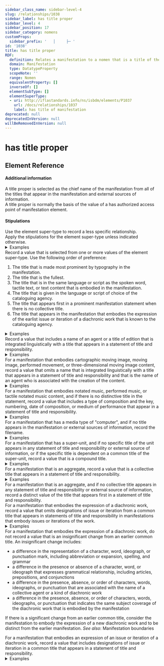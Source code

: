 ```yaml
---
sidebar_class_name: sidebar-level-4
slug: /relationships/1038
sidebar_label: has title proper
sidebar_level: 4
sidebar_position: 17
sidebar_category: nomens
customProps:
  sidebar_prefix: '   │     ├─ '
id: '1038'
title: has title proper
RDF:
  definition: Relates a manifestation to a nomen that is a title of the manifestation that is selected for preference.
  domain: Manifestation
  type: DatatypeProperty
  scopeNote: ''
  range: Nomen
  equivalentProperty: []
  inverseOf: []
  elementSubType: []
  elementSuperType:
  - uri: http://iflastandards.info/ns/isbdm/elements/P1037
    url: /docs/relationships/1037
    label: has title of manifestation
deprecated: null
deprecatedInVersion: null
willBeRemovedInVersion: null
---
```

# has title proper

## Element Reference
<ElementReference frontMatter={frontMatter} />

#### Additional information

<div className="guid">
A title proper is selected as the chief name of the manifestation from all of the titles that appear in the manifestation and external sources of information.
</div>

<div className="guid">
A title proper is normally the basis of the value of a <InLink href="/docs/relationships/1257">has authorized access point of manifestation</InLink> element.
</div>

#### Stipulations

<div className="stip">
  Use the element super-type to record a less specific relationship.
</div>

<div className="stip">
  Apply the stipulations for the element super-type unless indicated otherwise.
  
  <details>
  <summary>Examples</summary>
  
  | Property | Value |
  |:---------|:------|
  | has title proper | "90 vjet Bibliotekë Kombëtare" |
  
  *[Full example: <InLink href="/docs/fullex/fx067">90 vjet Bibliotekë Kombëtare (2011; Biblioteka Kombëtare e Shqipërisë; object)</InLink>.]*
  <hr />
  
  | Property | Value |
  |:---------|:------|
  | has title proper | "The biographical dictionary of Scottish women" |
  
  *[Full example: <InLink href="/docs/fullex/fx085">Biographical dictionary of Scottish women (2007; Edinburgh University Press; volume; perfect binding)</InLink>.]*
  </details>
</div>

<div className="stip">
  Record a value that is selected from one or more values of the element super-type. Use the following order of preference:
  
  1. The title that is made most prominent by typography in the manifestation.
  2. The title that is the fullest.
  3. The title that is in the same language or script as the spoken word, tactile text, or text content that is embodied in the manifestation.
  4. The title that is given in the language or script of choice of the cataloguing agency.
  5. The title that appears first in a prominent manifestation statement when there is no collective title.
  6. The title that appears in the manifestation that embodies the expression of the earlist issue or iteration of a diachronic work that is known to the cataloguing agency.
  
  <details>
  <summary>Examples</summary>
  
  | Property | Value |
  |:---------|:------|
  | has title proper | "Was mir behagt, ist nur die muntre Jagd" |
  
  *[Full example: <InLink href="/docs/fullex/fx014">Was mir behagt, ist nur die muntre Jagd (2021; Carus; volume; full score)</InLink>. There is no collective title; the value is the first prominent title.]*
  <hr />
  
  | Property | Value |
  |:---------|:------|
  | has title proper | "The Paris apartment" |
  
  *[Full example: <InLink href="/docs/fullex/fx001">Paris apartment (2022; HarperCollinsPublishers; volume; case binding)</InLink>. The value is the only title that appears in manifestation statements.]*
  <hr />
  
  | Property | Value |
  |:---------|:------|
  | has title proper | "Voyage extraordinaire au coeur de l’atome + Voyage extraordinaire aux limites de l’univers" |
  | has title proper | "Voyage extraordinaire aux limites de l’univers + Voyage extraordinaire au coeur de l’atome" |
  
  *[Full example: <InLink href="/docs/fullex/fx086">Voyage extraordinaire au coeur de l’atome + Voyage extraordinaire aux limites de l’univers (1996; Editions Casterman; volume)</InLink>. The manifestation has a tête-bêche layout that embodies two expressions with distinct titles that have equal prominence in statements of title and responsibility.]*
  <hr />
  
  | Property | Value |
  |:---------|:------|
  | has title proper | "Journal of construction automation and robotics" |
  
  *[Full example: <InLink href="/docs/fullex/fx079">Journal of construction automation and robotics (2022-; Korean Society of Automation and Robotics in Construction; online resource)</InLink>. The value is in the language of the cataloguing agency.]*
  </details>
</div>

<div className="stip">
  Record a value that includes a name of an agent or a title of edition that is integrated linguistically with a title that appears in a statement of title and responsibility.
  
  <details>
  <summary>Examples</summary>
  
  | Property | Value |
  |:---------|:------|
  | has title proper | "Report of the Expert Group on Special Care for Babies" |
  
  <hr />
  
  | Property | Value |
  |:---------|:------|
  | has title proper | "The post-humous works of Robert Hooke" |
  
  <hr />
  
  | Property | Value |
  |:---------|:------|
  | has title proper | "Charles Aznavour présente ses plus grands succès" |
  
  <hr />
  
  | Property | Value |
  |:---------|:------|
  | has title proper | "The compact edition of the Oxford English dictionary" |
  
  <hr />
  
  | Property | Value |
  |:---------|:------|
  | has title proper | "鲁迅全集" |
  </details>
</div>

<div className="stip">
  For a manifestation that embodies cartographic moving image, moving image, performed movement, or three-dimensional moving image content, record a value that omits a name that is integrated linguistically with a title that appears in a statement of title and responsibility and that is the name of an agent who is associated with the creation of the content.
  
  <details>
  <summary>Examples</summary>
  
  | Property | Value |
  |:---------|:------|
  | has title proper | "Star wars" |
  
  <hr />
  
  | Property | Value |
  |:---------|:------|
  | has title proper | "Thief" |
  </details>
</div>

<div className="stip">
  For a manifestation that embodies notated music, performed music, or tactile notated music content, and if there is no distinctive title in the statement, record a value that includes a type of composition and the key, numbering, date of composition, or medium of performance that appear in a statement of title and responsibility.
  
  <details>
  <summary>Examples</summary>
  
  | Property | Value |
  |:---------|:------|
  | has title proper | "String quintet no. 1, A major, op. 18" |
  
  <hr />
  
  | Property | Value |
  |:---------|:------|
  | has title proper | "Sinfonia 1 (1970)" |
  
  <hr />
  
  | Property | Value |
  |:---------|:------|
  | has title proper | "降B大调第一弦乐五重奏, 作品第K174号" |
  </details>
</div>

<div className="stip">
  For a manifestation that has a media type of "computer", and if no title appears in the manifestation or external sources of information, record the filename.
  
  <details>
  <summary>Examples</summary>
  
  | Property | Value |
  |:---------|:------|
  | has title proper | "notes23.txt" |
  </details>
</div>

<div className="stip">
  For a manifestation that has a super-unit, and if no specific title of the unit appears in any statement of title and responsibility or external source of information, or if the specific title is dependent on a common title of the super-unit, record a value that is a compound title.
  
  <details>
  <summary>Examples</summary>
  
  | Property | Value |
  |:---------|:------|
  | has title proper | "Dick’s picks, volume one, Tampa Florida 12/19/73" |
  
  *[A title of the sub-unit is the place and date of a recorded music performance.]*
  </details>
</div>

<div className="stip">
  For a manifestation that is an aggregate, record a value that is a collective title that appears in a statement of title and responsibility.
  
  <details>
  <summary>Examples</summary>
  
  | Property | Value |
  |:---------|:------|
  | has title proper | "The Black Lizard big book of locked-room mysteries" |
  
  *[Full example: <InLink href="/docs/fullex/fx050">Black Lizard big book of locked-room mysteries (2014; Vintage Books; volume; perfect binding)</InLink>.]*
  <hr />
  
  | Property | Value |
  |:---------|:------|
  | has title proper | "كليلة ودمنة" |
  
  *[Full example: <InLink href="/docs/fullex/fx024">كليلة ودمنة (1973؛ الشركة الوطنية للنشر والتوزيع؛ مجلد؛ غلاف مقوى)</InLink>.]*
  <hr />
  
  | Property | Value |
  |:---------|:------|
  | has title proper | "Wind, pinball" |
  
  *[Full example: <InLink href="/docs/fullex/fx026">Wind, pinball (2015; Harvill Secker; volume)</InLink>. The collective title proper appears on the spine of a volume that embodies two novels in a tête-bêche layout.]*
  <hr />
  
  | Property | Value |
  |:---------|:------|
  | has title proper | "Synthesis lectures on data, semantics, and knowledge" |
  
  *[Full example: <InLink href="/docs/fullex/fx069">Synthesis lectures on data, semantics, and knowledge (2021-; Morgan & Claypool Publishers; volume)</InLink>.]*
  </details>
</div>

<div className="stip">
  For a manifestation that is an aggregate, and if no collective title appears in any statement of title and responsibility or external source of information, record a distinct value of the title that appears first in a statement of title and responsibility.
</div>

<div className="stip">
  For a manifestation that embodies the expression of a diachronic work, record a value that omits designations of issue or iteration from a common title that appears in statements of title and responsibility in manifestations that embody issues or iterations of the work.
  
  <details>
  <summary>Examples</summary>
  
  | Property | Value |
  |:---------|:------|
  | has title proper | "Report on the … Conference on Development Objectives and Strategy" |
  
  <hr />
  
  | Property | Value |
  |:---------|:------|
  | has title proper | "La sidérurgie française en …" |
  
  <hr />
  
  | Property | Value |
  |:---------|:------|
  | has title proper | "IFLA series on bibliographic control" |
  
  *[[Full example: <InLink href="/docs/fullex/fx013">IFLA series on bibliographic control (2004-2012; De Gruyter Saur; volume)</InLink>.]*
  </details>
</div>

<div className="stip">
  For a manifestation that embodies the expression of a diachronic work, do not record a value that is an insignificant change from an earlier common title. An insignificant change includes:
  
  - a difference in the representation of a character, word, ideograph, or punctuation mark, including abbreviation or expansion, spelling, and grammar
  - a difference in the presence or absence of a character, word, or ideograph that expresses grammatical relationship, including articles, prepositions, and conjunctions
  - a difference in the presence, absence, or order of characters, words, ideographs, or punctuation that are associated with the name of a collective agent or a kind of diachronic work
  - a difference in the presence, absence, or order of characters, words, ideographs, or punctuation that indicates the same subject coverage of the diachronic work that is embodied by the manifestation
  
  If there is a significant change from an earlier common title, consider the manifestation to embody the expression of a new diachronic work and to be distinct from the earlier manifestation.
  *See also*: <InLink href="/docs/assess#p022">Manifestation boundaries</InLink>
</div>

<div className="stip">
  For a manifestation that embodies an expression of an issue or iteration of a diachronic work, record a value that includes designations of issue or iteration in a common title that appears in a statement of title and responsibility.
  
  <details>
  <summary>Examples</summary>
  
  | Property | Value |
  |:---------|:------|
  | has title proper | "Mojo 357" |
  
  *[Full example: <InLink href="/docs/fullex/fx033">Mojo 357 (2023; H Bauer Publishing Ltd; volume)</InLink>.]*
  <hr />
  
  | Property | Value |
  |:---------|:------|
  | has title proper | "Report on the 2nd Conference on Development Objectives and Strategy" |
  
  <hr />
  
  | Property | Value |
  |:---------|:------|
  | has title proper | "Orkney archaeology review 2021" |
  </details>
</div>
